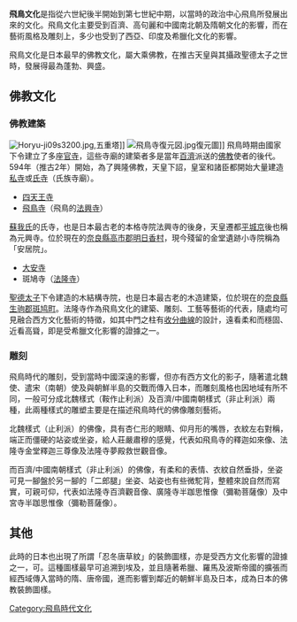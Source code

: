 {{Unreferenced|time=2020-12-30T01:07:47+00:00}}
'''飛鳥文化'''是指從六世紀後半開始到第七世紀中期，以當時的政治中心飛鳥所發展出來的文化。飛鳥文化主要受到百濟、高句麗和中國南北朝及隋朝文化的影響，而在藝術風格及雕刻上，多少也受到了西亞、印度及希臘化文化的影響。

飛鳥文化是日本最早的佛教文化，屬大乘佛教，在推古天皇與其攝政聖德太子之世時，發展得最為蓬勃、興盛。
==佛教文化==
===佛教建築===
[[Image:Horyu-ji09s3200.jpg|thumb]],五重塔]]
[[File:飛鳥寺復元図.jpg|thumb]]復元圖]]
飛鳥時期由國家下令建立了多座[[官寺|官寺]]，這些寺廟的建築者多是當年[[百濟|百濟]]派送的[[佛教|佛教]]使者的後代。594年（推古2年）開始，為了興隆佛教，天皇下詔，皇室和諸臣都開始大量建造[[私寺|私寺]]或[[氏寺|氏寺]]（氏族寺廟）。
*[[四天王寺|四天王寺]]
*[[飛鳥寺|飛鳥寺]]（飛鳥的[[法興寺|法興寺]]）
[[蘇我氏|蘇我氏]]的氏寺，也是日本最古老的本格寺院法興寺的後身，天皇遷都[[平城京|平城京]]後也稱為元興寺。位於現在的[[奈良縣|奈良縣]][[高市郡|高市郡]][[明日香村|明日香村]]，現今殘留的金堂遺跡小寺院稱為「安居院」。
*[[大安寺_(日本)|大安寺]]
*斑鳩寺（[[法隆寺|法隆寺]]）
[[聖德太子|聖德太子]]下令建造的木結構寺院，也是日本最古老的木造建築，位於現在的[[奈良縣|奈良縣]][[生驹郡|生驹郡]][[斑鸠町|斑鸠町]]。法隆寺作為飛鳥文化的建築、雕刻、工藝等藝術的代表，隨處均可見融合西方文化藝術的特徵，如其中門之柱有[[卷殺|收分曲線]]的設計，遠看柔和而穩固、近看高聳，即是受希臘文化影響的證據之一。

===雕刻===
飛鳥時代的雕刻，受到當時中國深遠的影響，但亦有西方文化的影子，隨著遣北魏使、遣宋（南朝）使及與朝鮮半島的交戰而傳入日本，而雕刻風格也因地域有所不同，一般可分成北魏樣式（鞍作止利派）及百濟/中國南朝樣式（非止利派）兩種，此兩種樣式的雕塑主要是在描述飛鳥時代的佛像雕刻藝術。

北魏樣式（止利派）的佛像，具有杏仁形的眼睛、仰月形的嘴唇，衣紋左右對稱，端正而僵硬的站姿或坐姿，給人莊嚴肅穆的感覺，代表如飛鳥寺的釋迦如來像、法隆寺金堂釋迦三尊像及法隆寺夢殿救世觀音像。

而百濟/中國南朝樣式（非止利派）的佛像，有柔和的表情、衣紋自然垂掛，坐姿可見一腳盤於另一腳的「二郎腿」坐姿、站姿也有些微駝背，整體來說自然而寫實，可親可仰，代表如法隆寺百濟觀音像、廣隆寺半跏思惟像（彌勒菩薩像）及中宮寺半跏思惟像（彌勒菩薩像）。

==其他==
此時的日本也出現了所謂「忍冬唐草紋」的裝飾圖樣，亦是受西方文化影響的證據之一，可。這種圖樣最早可追溯到埃及，並且隨著希臘、羅馬及波斯帝國的擴張而經西域傳入當時的隋、唐帝國，進而影響到鄰近的朝鮮半島及日本，成為日本的佛教裝飾圖樣。
{{日本文化史區分}}
[[Category:飛鳥時代文化|Category:飛鳥時代文化]]